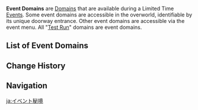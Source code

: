 {{Terminology Infobox
|image        = Event Domain.png
|type         = Domain Types
}}
'''Event Domains''' are [[Domains]] that are available during a Limited Time [[Events]]. Some event domains are accessible in the overworld, identifiable by its unique doorway entrance. Other event domains are accessible via the event menu. All "[[Test Run - Character Trial Event|Test Run]]" domains are event domains.

==List of Event Domains==
{{Domains by Category Table|Event Domains|not1=Quest Domains|norewards=1}}

==Change History==
{{Change History|1.0}}

==Navigation==
{{Domain Navbox|Temporary}}
[[Category:Event Domains| ]]

[[ja:イベント秘境]]